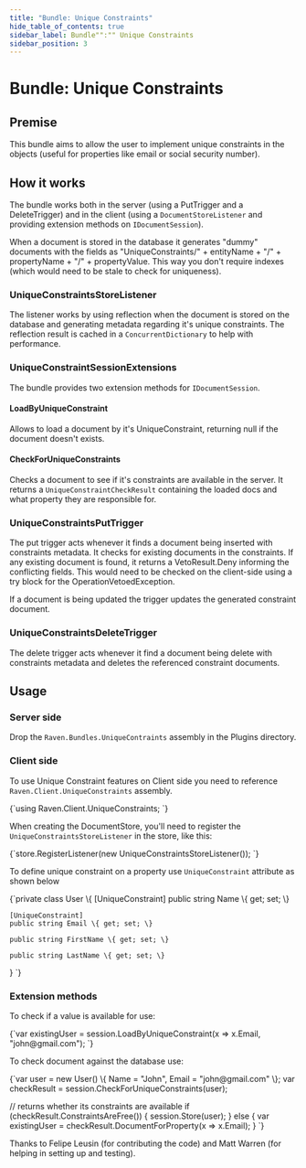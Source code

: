 ```yaml
---
title: "Bundle: Unique Constraints"
hide_table_of_contents: true
sidebar_label: Bundle"":"" Unique Constraints
sidebar_position: 3
---
```



# Bundle: Unique Constraints

## Premise

This bundle aims to allow the user to implement unique constraints in the objects (useful for properties like email or social security number).

## How it works

The bundle works both in the server (using a PutTrigger and a DeleteTrigger) and in the client (using a `DocumentStoreListener` and providing extension methods on `IDocumentSession`).

When a document is stored in the database it generates "dummy" documents with the fields as "UniqueConstraints/" + entityName + "/" + propertyName + "/" + propertyValue. This way you don't require indexes (which would need to be stale to check for uniqueness).

### UniqueConstraintsStoreListener

The listener works by using reflection when the document is stored on the database and generating metadata regarding it's unique constraints. The reflection result is cached in a `ConcurrentDictionary` to help with performance.

### UniqueConstraintSessionExtensions

The bundle provides two extension methods for `IDocumentSession`.

#### LoadByUniqueConstraint

Allows to load a document by it's UniqueConstraint, returning null if the document doesn't exists.

#### CheckForUniqueConstraints

Checks a document to see if it's constraints are available in the server. It returns a `UniqueConstraintCheckResult` containing the loaded docs and what property they are responsible for.

### UniqueConstraintsPutTrigger

The put trigger acts whenever it finds a document being inserted with constraints metadata. It checks for existing documents in the constraints. If any existing document is found, it returns a VetoResult.Deny informing the conflicting fields. This would need to be checked on the client-side using a try block for the OperationVetoedException.

If a document is being updated the trigger updates the generated constraint document.

### UniqueConstraintsDeleteTrigger

The delete trigger acts whenever it find a document being delete with constraints metadata and deletes the referenced constraint documents.

## Usage

### Server side

Drop the `Raven.Bundles.UniqueContraints` assembly in the Plugins directory.

### Client side

To use Unique Constraint features on Client side you need to reference `Raven.Client.UniqueConstraints` assembly.

<TabItem value="using" label="using">
<CodeBlock language="csharp">
{`using Raven.Client.UniqueConstraints;
`}
</CodeBlock>
</TabItem>

When creating the DocumentStore, you'll need to register the `UniqueConstraintsStoreListener` in the store, like this:

<TabItem value="unique_constraints_1" label="unique_constraints_1">
<CodeBlock language="csharp">
{`store.RegisterListener(new UniqueConstraintsStoreListener());
`}
</CodeBlock>
</TabItem>

To define unique constraint on a property use `UniqueConstraint` attribute as shown below

<TabItem value="unique_constraints_4" label="unique_constraints_4">
<CodeBlock language="csharp">
{`private class User
\{
	[UniqueConstraint]
	public string Name \{ get; set; \}

	[UniqueConstraint]
	public string Email \{ get; set; \}

	public string FirstName \{ get; set; \}

	public string LastName \{ get; set; \}
\}
`}
</CodeBlock>
</TabItem>

### Extension methods

To check if a value is available for use:

<TabItem value="unique_constraints_2" label="unique_constraints_2">
<CodeBlock language="csharp">
{`var existingUser = session.LoadByUniqueConstraint<User>(x => x.Email, "john@gmail.com");
`}
</CodeBlock>
</TabItem>

To check document against the database use:

<TabItem value="unique_constraints_3" label="unique_constraints_3">
<CodeBlock language="csharp">
{`var user = new User() \{ Name = "John", Email = "john@gmail.com" \};
var checkResult = session.CheckForUniqueConstraints(user);

// returns whether its constraints are available
if (checkResult.ConstraintsAreFree())
\{
	session.Store(user);
\}
else
\{
	var existingUser = checkResult.DocumentForProperty(x => x.Email);
\}
`}
</CodeBlock>
</TabItem>

<Admonition type="info" title="Info">
Thanks to Felipe Leusin (for contributing the code) and Matt Warren (for helping in setting up and testing).
</Admonition>